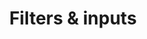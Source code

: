 ---
title: 'Filters & inputs'
description: 'Quickly create interactive Smart Reports with filters and inputs.'
---